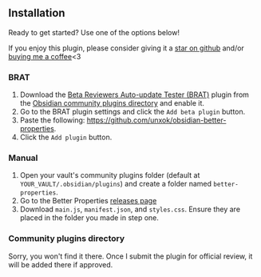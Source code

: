 ## Installation

Ready to get started? Use one of the options below!

If you enjoy this plugin, please consider giving it a [star on github](https://github.com/unxok/obsidian-better-properties) and/or [buying me a coffee](https://buymeacoffee.com/unxok)&lt;3

### BRAT

1. Download the [Beta Reviewers Auto-update Tester (BRAT)](https://github.com/TfTHacker/obsidian42-brat) plugin from the [Obsidian community plugins directory](obsidian://show-plugin?id=obsidian42-brat) and enable it.
2. Go to the BRAT plugin settings and click the `Add beta plugin` button.
3. Paste the following: https://github.com/unxok/obsidian-better-properties.
4. Click the `Add plugin` button.

### Manual

1. Open your vault's community plugins folder (default at `YOUR_VAULT/.obsidian/plugins`) and create a folder named `better-properties`.
2. Go to the Better Properties [releases page](https://github.com/unxok/obsidian-better-properties/releases)
3. Download `main.js`, `manifest.json`, and `styles.css`. Ensure they are placed in the folder you made in step one.

### Community plugins directory

Sorry, you won't find it there. Once I submit the plugin for official review, it will be added there if approved.
